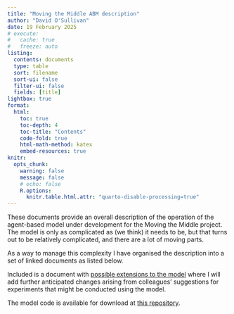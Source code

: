 ```yaml
---
title: "Moving the Middle ABM description"
author: "David O'Sullivan"
date: 19 February 2025
# execute: 
#   cache: true
#   freeze: auto
listing:
  contents: documents
  type: table
  sort: filename
  sort-ui: false
  filter-ui: false
  fields: [title]
lightbox: true
format:
  html:
    toc: true
    toc-depth: 4
    toc-title: "Contents"
    code-fold: true
    html-math-method: katex
    embed-resources: true
knitr:
  opts_chunk: 
    warning: false
    message: false
    # echo: false
    R.options: 
      knitr.table.html.attr: "quarto-disable-processing=true"
---
```


These documents provide an overall description of the operation of the agent-based model under development for the Moving the Middle project. The model is only as complicated as (we think) it needs to be, but that turns out to be relatively complicated, and there are a lot of moving parts. 

As a way to manage this complexity I have organised the description into a set of linked documents as listed below.

Included is a document with [possible extensions to the model](documents/06-possible-extensions.qmd) where I will add further anticipated changes arising from colleagues' suggestions for experiments that might be conducted using the model.

The model code is available for download at [this repository](https://github.com/DOSull/moving-the-middle-abm).

<!-- ::: {.callout-note collapse="true"}
#### Update History

| Date | Changes
|:-|:------
| 2025-02-14 | Initial post.                       

::: -->
